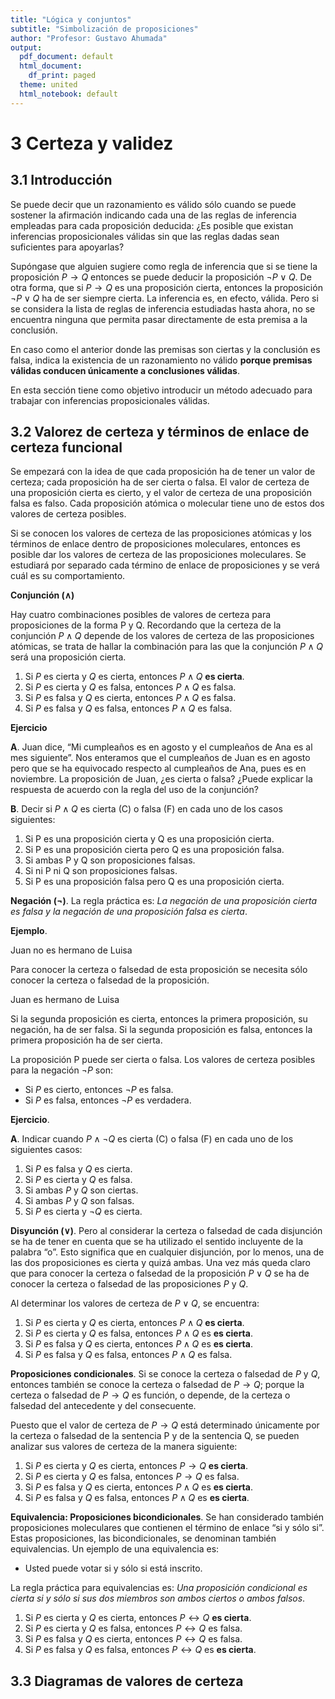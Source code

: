 ```yaml
---
title: "Lógica y conjuntos"
subtitle: "Simbolización de proposiciones" 
author: "Profesor: Gustavo Ahumada"
output:
  pdf_document: default
  html_document:
    df_print: paged
  theme: united
  html_notebook: default
---
```


# 3 Certeza y validez

## 3.1 Introducción

Se puede decir que un razonamiento es válido sólo cuando se puede sostener la afirmación indicando cada una de las reglas de inferencia empleadas para cada proposición deducida: ¿Es posible que existan inferencias proposicionales válidas sin que las reglas dadas sean suficientes para apoyarlas?

Supóngase que alguien sugiere como regla de inferencia que si se tiene la proposición 
$P \rightarrow Q$ entonces se puede deducir la proposición $\neg{P} \lor Q$. De otra forma, que si $P \rightarrow Q$ es una proposición cierta, entonces la proposición $\neg{P} \lor Q$ ha de ser siempre cierta. La inferencia es, en efecto, válida. Pero si se considera la lista de reglas de inferencia estudiadas hasta ahora, no se encuentra ninguna que permita pasar directamente de esta premisa a la conclusión.

En caso como el anterior donde las premisas son ciertas y la conclusión es falsa, indica la existencia de un razonamiento no válido **porque premisas válidas conducen únicamente a conclusiones válidas**.

En esta sección tiene como objetivo introducir un método adecuado para trabajar con inferencias proposicionales válidas.

## 3.2 Valorez de certeza y términos de enlace de certeza funcional

Se empezará con la idea de que cada proposición ha de tener un valor de certeza; cada proposición ha de ser cierta o falsa. El valor de certeza de una proposición cierta es cierto, y el valor de certeza de una proposición falsa es falso. Cada proposición atómica o molecular tiene uno de estos dos valores de certeza posibles.

Si se conocen los valores de certeza de las proposiciones atómicas y los términos de enlace dentro de proposiciones moleculares, entonces es posible dar los valores de certeza de las proposiciones moleculares. Se estudiará por separado cada término de enlace de proposiciones y se verá cuál es su comportamiento. 

**Conjunción ($\land$)**

Hay cuatro combinaciones posibles de valores de certeza para proposiciones de la forma P y Q. Recordando que la certeza de la conjunción $P \land Q$ depende de los valores de certeza de las proposiciones atómicas, se trata de hallar la combinación para las que la conjunción $P \land Q$ será una proposición cierta.

1. Si $P$ es cierta y $Q$ es cierta, entonces $P \land Q$ **es cierta**.
2. Si $P$ es cierta y $Q$ es falsa, entonces $P \land Q$ es falsa.
3. Si $P$ es falsa y $Q$ es cierta, entonces $P \land Q$ es falsa.
4. Si $P$ es falsa y $Q$ es falsa, entonces $P \land Q$ es falsa.

**Ejercicio**

**A**. Juan dice, "Mi cumpleaños es en agosto y el cumpleaños de Ana es al
mes siguiente". Nos enteramos que el cumpleaños de Juan es en agosto pero
que se ha equivocado respecto al cumpleaños de Ana, pues es en noviembre.
La proposición de Juan, ¿es cierta o falsa? ¿Puede explicar la respuesta de
acuerdo con la regla del uso de la conjunción?

**B**. Decir si $P \land Q$ es cierta (C) o falsa (F) en cada uno de los casos siguientes:

1. Si P es una proposición cierta y Q es una proposición cierta.
2. Si P es una proposición cierta pero Q es una proposición falsa.
3. Si ambas P y Q son proposiciones falsas.
4. Si ni P ni Q son proposiciones falsas.
5. Si P es una proposición falsa pero Q es una proposición cierta.


**Negación ($\neg{}$)**. La regla práctica es: *La negación de una proposición cierta es falsa y la negación de una proposición falsa es cierta*.

**Ejemplo**. 

Juan no es hermano de Luisa

Para conocer la certeza o falsedad de esta proposición se necesita sólo conocer la certeza o falsedad de la proposición.

Juan es hermano de Luisa

Si la segunda proposición es cierta, entonces la primera proposición, su negación, ha de ser falsa. Si la segunda proposición es falsa, entonces la primera proposición ha de ser cierta.

La proposición P puede ser cierta o falsa. Los valores de certeza posibles para la negación $\neg{P}$ son:

- Si $P$ es cierto, entonces $\neg{P}$ es falsa.
- Si $P$ es falsa, entonces $\neg{P}$ es verdadera.

**Ejercicio**.

**A**. Indicar cuando $P \land \neg{Q}$ es cierta (C) o falsa (F) en cada uno de los
siguientes casos:

1. Si $P$ es falsa y $Q$ es cierta.
2. Si $P$ es cierta y $Q$ es falsa.
3. Si ambas $P$ y $Q$ son ciertas.
4. Si ambas $P$ y $Q$ son falsas.
5. Si $P$ es cierta y $\neg{Q}$ es cierta.

**Disyunción ($\lor$)**. Pero al considerar la certeza o falsedad de cada disjunción
se ha de tener en cuenta que se ha utilizado el sentido incluyente de la palabra "o".
Esto significa que en cualquier disjunción, por lo menos, una de las dos proposiciones es cierta y quizá ambas. Una vez más queda claro que para conocer la certeza o falsedad de la proposición $P \lor Q$ se ha de conocer la certeza o falsedad de las proposiciones $P$ y $Q$.

Al determinar los valores de certeza de $P \lor Q$, se encuentra:

1. Si $P$ es cierta y $Q$ es cierta, entonces $P \land Q$ **es cierta**.
2. Si $P$ es cierta y $Q$ es falsa, entonces $P \land Q$ es **es cierta**.
3. Si $P$ es falsa y $Q$ es cierta, entonces $P \land Q$ es **es cierta**.
4. Si $P$ es falsa y $Q$ es falsa, entonces $P \land Q$ es falsa.


**Proposiciones condicionales**. Si se conoce la certeza o falsedad de $P$ y $Q$,
entonces también se conoce la certeza o falsedad de $P \rightarrow Q$; porque la certeza o falsedad de $P \rightarrow Q$ es función, o depende, de la certeza o falsedad del antecedente y del consecuente. 

Puesto que el valor de certeza de $P \rightarrow Q$ está determinado únicamente por
la certeza o falsedad de la sentencia P y de la sentencia Q, se pueden analizar sus valores de certeza de la manera siguiente:

1. Si $P$ es cierta y $Q$ es cierta, entonces $P \rightarrow Q$ **es cierta**.
2. Si $P$ es cierta y $Q$ es falsa, entonces $P \rightarrow Q$ es falsa.
3. Si $P$ es falsa y $Q$ es cierta, entonces $P \land Q$ es **es cierta**.
4. Si $P$ es falsa y $Q$ es falsa, entonces $P \land Q$ es **es cierta**.


**Equivalencia: Proposiciones bicondicionales**. Se han considerado también
proposiciones moleculares que contienen el término de enlace "si y sólo si".
Estas proposiciones, las bicondicionales, se denominan también equivalencias.
Un ejemplo de una equivalencia es:

- Usted puede votar si y sólo si está inscrito.

La regla práctica para equivalencias es: *Una proposición condicional es cierta si y sólo si sus dos miembros son ambos ciertos o ambos falsos*.

1. Si $P$ es cierta y $Q$ es cierta, entonces $P \leftrightarrow Q$ **es cierta**.
2. Si $P$ es cierta y $Q$ es falsa, entonces $P \leftrightarrow Q$ es falsa.
3. Si $P$ es falsa y $Q$ es cierta, entonces $P \leftrightarrow Q$ es falsa.
4. Si $P$ es falsa y $Q$ es falsa, entonces $P \leftrightarrow Q$ es **es cierta**.


## 3.3 Diagramas de valores de certeza 


























































































